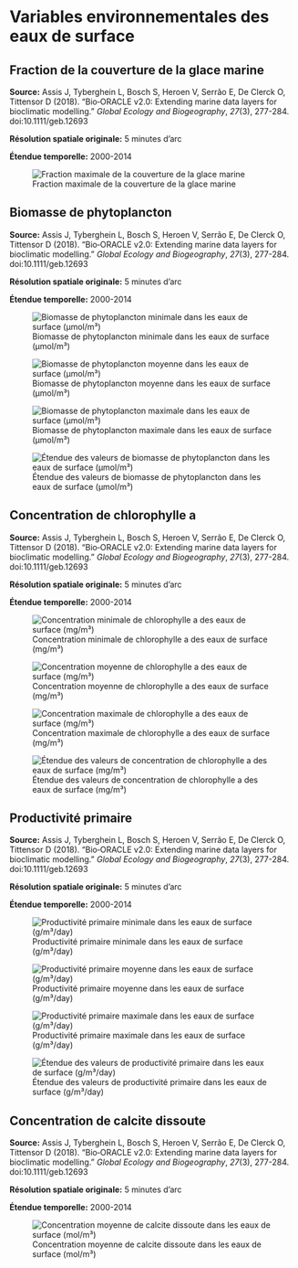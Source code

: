 # Variables environnementales des eaux de surface

## Fraction de la couverture de la glace marine {#sec-ice}

**Source:** Assis J, Tyberghein L, Bosch S, Heroen V, Serrão E, De Clerck O, Tittensor D (2018). “Bio‐ORACLE v2.0: Extending marine data layers for bioclimatic modelling.” _Global Ecology and Biogeography_, *27*(3), 277-284. doi:10.1111/geb.12693

**Résolution spatiale originale:** 5 minutes d'arc

**Étendue temporelle:** 2000-2014

![Fraction maximale de la couverture de la glace marine](figures/env_surface_ice_cover_max.png){#fig-bo-ice-max}



## Biomasse de phytoplancton

**Source:** Assis J, Tyberghein L, Bosch S, Heroen V, Serrão E, De Clerck O, Tittensor D (2018). “Bio‐ORACLE v2.0: Extending marine data layers for bioclimatic modelling.” _Global Ecology and Biogeography_, *27*(3), 277-284. doi:10.1111/geb.12693

**Résolution spatiale originale:** 5 minutes d'arc

**Étendue temporelle:** 2000-2014

![Biomasse de phytoplancton minimale dans les eaux de surface (μmol/m³)](figures/env_surface_phytoplankton_min.png){#fig-bo-phyto-surf-min}

![Biomasse de phytoplancton moyenne dans les eaux de surface (μmol/m³)](figures/env_surface_phytoplankton_mean.png){#fig-bo-phyto-surf-mean}

![Biomasse de phytoplancton maximale dans les eaux de surface (μmol/m³)](figures/env_surface_phytoplankton_max.png){#fig-bo-phyto-surf-max}

![Étendue des valeurs de biomasse de phytoplancton dans les eaux de surface (μmol/m³)](figures/env_surface_phytoplankton_range.png){#fig-bo-phyto-surf-range}



## Concentration de chlorophylle a

**Source:** Assis J, Tyberghein L, Bosch S, Heroen V, Serrão E, De Clerck O, Tittensor D (2018). “Bio‐ORACLE v2.0: Extending marine data layers for bioclimatic modelling.” _Global Ecology and Biogeography_, *27*(3), 277-284. doi:10.1111/geb.12693

**Résolution spatiale originale:** 5 minutes d'arc

**Étendue temporelle:** 2000-2014

![Concentration minimale de chlorophylle a des eaux de surface (mg/m³)](figures/env_surface_chlorophyll_min.png){#fig-bo-chloro-min}

![Concentration moyenne de chlorophylle a des eaux de surface (mg/m³)](figures/env_surface_chlorophyll_mean.png){#fig-bo-chloro-mean}

![Concentration maximale de chlorophylle a des eaux de surface (mg/m³)](figures/env_surface_chlorophyll_max.png){#fig-bo-chloro-max}

![Étendue des valeurs de concentration de chlorophylle a des eaux de surface (mg/m³)](figures/env_surface_chlorophyll_range.png){#fig-bo-chloro-range}



## Productivité primaire

**Source:** Assis J, Tyberghein L, Bosch S, Heroen V, Serrão E, De Clerck O, Tittensor D (2018). “Bio‐ORACLE v2.0: Extending marine data layers for bioclimatic modelling.” _Global Ecology and Biogeography_, *27*(3), 277-284. doi:10.1111/geb.12693

**Résolution spatiale originale:** 5 minutes d'arc

**Étendue temporelle:** 2000-2014

![Productivité primaire minimale dans les eaux de surface (g/m³/day)](figures/env_surface_primary_productivity_min.png){#fig-bo-pp-surf-min}

![Productivité primaire moyenne dans les eaux de surface (g/m³/day)](figures/env_surface_primary_productivity_mean.png){#fig-bo-pp-surf-mean}

![Productivité primaire maximale dans les eaux de surface (g/m³/day)](figures/env_surface_primary_productivity_max.png){#fig-bo-pp-surf-max}

![Étendue des valeurs de productivité primaire dans les eaux de surface (g/m³/day)](figures/env_surface_primary_productivity_range.png){#fig-bo-pp-surf-range}



## Concentration de calcite dissoute {#sec-calcite}

**Source:** Assis J, Tyberghein L, Bosch S, Heroen V, Serrão E, De Clerck O, Tittensor D (2018). “Bio‐ORACLE v2.0: Extending marine data layers for bioclimatic modelling.” _Global Ecology and Biogeography_, *27*(3), 277-284. doi:10.1111/geb.12693

**Résolution spatiale originale:** 5 minutes d'arc

**Étendue temporelle:** 2000-2014

![Concentration moyenne de calcite dissoute dans les eaux de surface (mol/m³)](figures/env_surface_calcite_mean.png){#fig-bo-calcite-surf-mean}
